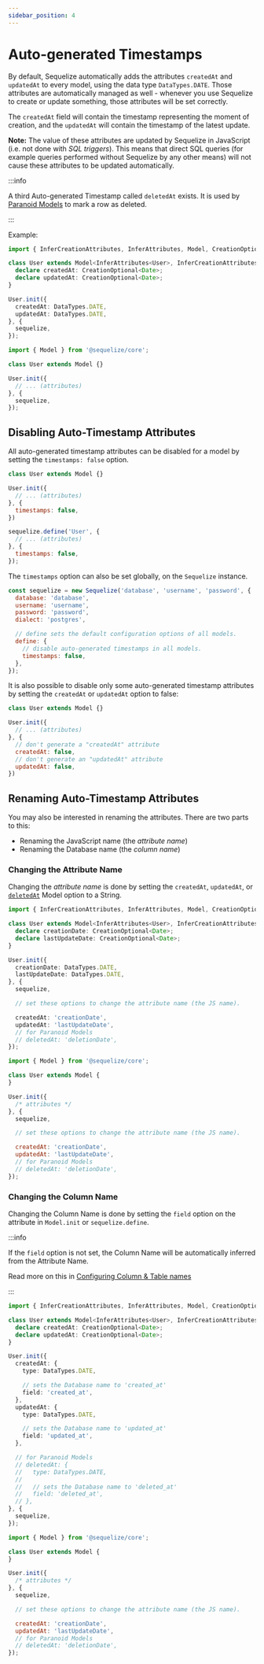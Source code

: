 ```yaml
---
sidebar_position: 4
---
```



# Auto-generated Timestamps

By default, Sequelize automatically adds the attributes `createdAt` and `updatedAt` to every model, using the data type `DataTypes.DATE`.
Those attributes are automatically managed as well - whenever you use Sequelize to create or update something, those attributes will be set correctly.

The `createdAt` field will contain the timestamp representing the moment of creation, and the `updatedAt` will contain the timestamp of the latest update.

**Note:** The value of these attributes are updated by Sequelize in JavaScript (i.e. not done with *SQL triggers*).
This means that direct SQL queries (for example queries performed without Sequelize by any other means) will not cause these attributes to be updated automatically.

:::info

A third Auto-generated Timestamp called `deletedAt` exists. It is used by [Paranoid Models](./paranoid.md) to mark a row as deleted.

:::

Example:

<Tabs>
<TabItem value="ts" label="TypeScript">

```typescript
import { InferCreationAttributes, InferAttributes, Model, CreationOptional } from '@sequelize/core';

class User extends Model<InferAttributes<User>, InferCreationAttributes<User>> {
  declare createdAt: CreationOptional<Date>;
  declare updatedAt: CreationOptional<Date>;
}

User.init({
  createdAt: DataTypes.DATE,
  updatedAt: DataTypes.DATE,
}, {
  sequelize,
});
```

</TabItem>
<TabItem value="js" label="JavaScript">

```javascript
import { Model } from '@sequelize/core';

class User extends Model {}

User.init({
  // ... (attributes)
}, {
  sequelize,
});
```

</TabItem>
</Tabs>

## Disabling Auto-Timestamp Attributes

All auto-generated timestamp attributes can be disabled for a model by setting the `timestamps: false` option.

<Tabs>
<TabItem value="classes" label="Using Classes">

```js
class User extends Model {}

User.init({
  // ... (attributes)
}, {
  timestamps: false,
})
```

</TabItem>
<TabItem value="define" label="Using Define">

```js
sequelize.define('User', {
  // ... (attributes)
}, {
  timestamps: false,
});
```

</TabItem>
</Tabs>

The `timestamps` option can also be set globally, on the `Sequelize` instance.

```javascript
const sequelize = new Sequelize('database', 'username', 'password', {
  database: 'database',
  username: 'username',
  password: 'password',
  dialect: 'postgres',

  // define sets the default configuration options of all models.
  define: {
    // disable auto-generated timestamps in all models.
    timestamps: false,
  },
});
```

It is also possible to disable only some auto-generated timestamp attributes
by setting the `createdAt` or `updatedAt` option to false:

```js
class User extends Model {}

User.init({
  // ... (attributes)
}, {
  // don't generate a "createdAt" attribute
  createdAt: false,
  // don't generate an "updatedAt" attribute
  updatedAt: false,
})
```

## Renaming Auto-Timestamp Attributes

You may also be interested in renaming the attributes. There are two parts to this:

- Renaming the JavaScript name (the *attribute name*)
- Renaming the Database name (the *column name*)

### Changing the Attribute Name

Changing the *attribute name* is done by setting the `createdAt`, `updatedAt`, or [`deletedAt`](./paranoid.md) Model option to a String.

<Tabs>
<TabItem value="ts" label="TypeScript">

```typescript
import { InferCreationAttributes, InferAttributes, Model, CreationOptional } from '@sequelize/core';

class User extends Model<InferAttributes<User>, InferCreationAttributes<User>> {
  declare creationDate: CreationOptional<Date>;
  declare lastUpdateDate: CreationOptional<Date>;
}

User.init({
  creationDate: DataTypes.DATE,
  lastUpdateDate: DataTypes.DATE,
}, {
  sequelize,

  // set these options to change the attribute name (the JS name).

  createdAt: 'creationDate',
  updatedAt: 'lastUpdateDate',
  // for Paranoid Models
  // deletedAt: 'deletionDate',
});
```

</TabItem>
<TabItem value="js" label="JavaScript">

```javascript
import { Model } from '@sequelize/core';

class User extends Model {
}

User.init({
  /* attributes */
}, {
  sequelize,

  // set these options to change the attribute name (the JS name).

  createdAt: 'creationDate',
  updatedAt: 'lastUpdateDate',
  // for Paranoid Models
  // deletedAt: 'deletionDate',
});
```

</TabItem>
</Tabs>

### Changing the Column Name

Changing the Column Name is done by setting the `field` option on the attribute in `Model.init` or `sequelize.define`.

:::info

If the `field` option is not set, the Column Name will be automatically inferred from the Attribute Name.

Read more on this in [Configuring Column & Table names](./sql-name-inference.mdx)

:::

<Tabs>
<TabItem value="ts" label="TypeScript">

```typescript
import { InferCreationAttributes, InferAttributes, Model, CreationOptional } from '@sequelize/core';

class User extends Model<InferAttributes<User>, InferCreationAttributes<User>> {
  declare createdAt: CreationOptional<Date>;
  declare updatedAt: CreationOptional<Date>;
}

User.init({
  createdAt: {
    type: DataTypes.DATE,

    // sets the Database name to 'created_at'
    field: 'created_at',
  },
  updatedAt: {
    type: DataTypes.DATE,

    // sets the Database name to 'updated_at'
    field: 'updated_at',
  },

  // for Paranoid Models
  // deletedAt: {
  //   type: DataTypes.DATE,
  //
  //   // sets the Database name to 'deleted_at'
  //   field: 'deleted_at',
  // },
}, {
  sequelize,
});
```

</TabItem>
<TabItem value="js" label="JavaScript">

```javascript
import { Model } from '@sequelize/core';

class User extends Model {
}

User.init({
  /* attributes */
}, {
  sequelize,

  // set these options to change the attribute name (the JS name).

  createdAt: 'creationDate',
  updatedAt: 'lastUpdateDate',
  // for Paranoid Models
  // deletedAt: 'deletionDate',
});
```

</TabItem>
</Tabs>
